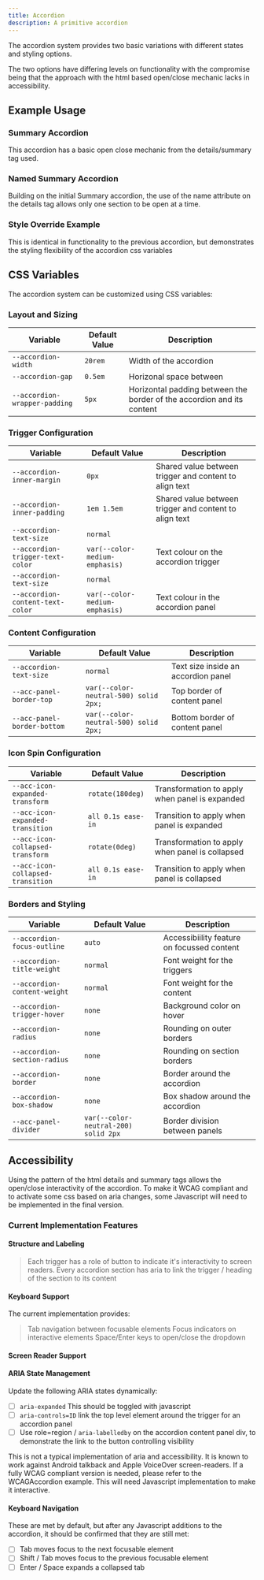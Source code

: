 ```yaml
---
title: Accordion
description: A primitive accordion
---
```



The accordion system provides two basic variations with different states and styling options.

The two options have differing levels on functionality with the compromise being that the approach with the html based open/close mechanic lacks in accessibility.

## Example Usage

### Summary Accordion

This accordion has a basic open close mechanic from the details/summary tag used.

<ShowComponent filePath="./src/components/accordion/SummaryAccordion.html">
  <SummaryAccordion />
</ShowComponent>

### Named Summary Accordion

Building on the initial Summary accordion, the use of the name attribute on the details tag allows only one section to be open at a time.

<ShowComponent filePath="./src/components/accordion/NamedSummaryAccordion.html">
  <NamedSummaryAccordion />
</ShowComponent>

### Style Override Example

This is identical in functionality to the previous accordion, but demonstrates the styling flexibility of the accordion css variables

<ShowComponent filePath="./src/components/accordion/NamedSummaryAccordion.html">
  <div
    style={{
      '--accordion-gap': '0.5em',
      '--acc-panel-divider': 'none',
      '--accordion-radius': 'var(--radius-sm)',
      '--accordion-section-radius': 'var(--radius-sm)',
      '--acc-panel-border-top': 'none',
      '--acc-panel-border-bottom': 'none',
      '--accordion-box-shadow': 'var(--shadow-md)',
    }}
  >
    <NamedSummaryAccordion />
  </div>
</ShowComponent>

## CSS Variables

The accordion system can be customized using CSS variables:

### Layout and Sizing

| Variable                      | Default Value | Description                                                            |
| ----------------------------- | ------------- | ---------------------------------------------------------------------- |
| `--accordion-width`           | `20rem`       | Width of the accordion                                                 |
| `--accordion-gap`             | `0.5em`       | Horizonal space between                                                |
| `--accordion-wrapper-padding` | `5px`         | Horizontal padding between the border of the accordion and its content |

### Trigger Configuration

| Variable                         | Default Value                  | Description                                            |
| -------------------------------- | ------------------------------ | ------------------------------------------------------ |
| `--accordion-inner-margin`       | `0px`                          | Shared value between trigger and content to align text |
| `--accordion-inner-padding`      | `1em 1.5em`                    | Shared value between trigger and content to align text |
| `--accordion-text-size`          | `normal`                       |                                                        |
| `--accordion-trigger-text-color` | `var(--color-medium-emphasis)` | Text colour on the accordion trigger                   |
| `--accordion-text-size`          | `normal`                       |                                                        |
| `--accordion-content-text-color` | `var(--color-medium-emphasis)` | Text colour in the accordion panel                     |

### Content Configuration

| Variable                    | Default Value                         | Description                         |
| --------------------------- | ------------------------------------- | ----------------------------------- |
| `--accordion-text-size`     | `normal`                              | Text size inside an accordion panel |
| `--acc-panel-border-top`    | `var(--color-neutral-500) solid 2px;` | Top border of content panel         |
| `--acc-panel-border-bottom` | `var(--color-neutral-500) solid 2px;` | Bottom border of content panel      |

### Icon Spin Configuration

| Variable                          | Default Value      | Description                                     |
| --------------------------------- | ------------------ | ----------------------------------------------- |
| `--acc-icon-expanded-transform`   | `rotate(180deg)`   | Transformation to apply when panel is expanded  |
| `--acc-icon-expanded-transition`  | `all 0.1s ease-in` | Transition to apply when panel is expanded      |
| `--acc-icon-collapsed-transform`  | `rotate(0deg)`     | Transformation to apply when panel is collapsed |
| `--acc-icon-collapsed-transition` | `all 0.1s ease-in` | Transition to apply when panel is collapsed     |

### Borders and Styling

| Variable                     | Default Value                        | Description                                |
| ---------------------------- | ------------------------------------ | ------------------------------------------ |
| `--accordion-focus-outline`  | `auto`                               | Accessibiility feature on focussed content |
| `--accordion-title-weight`   | `normal`                             | Font weight for the triggers               |
| `--accordion-content-weight` | `normal`                             | Font weight for the content                |
| `--accordion-trigger-hover`  | `none`                               | Background color on hover                  |
| `--accordion-radius`         | `none`                               | Rounding on outer borders                  |
| `--accordion-section-radius` | `none`                               | Rounding on section borders                |
| `--accordion-border`         | `none`                               | Border around the accordion                |
| `--accordion-box-shadow`     | `none`                               | Box shadow around the accordion            |
| `--acc-panel-divider`        | `var(--color-neutral-200) solid 2px` | Border division between panels             |

## Accessibility

Using the pattern of the html details and summary tags allows the open/close interactivity of the accordion. To make it WCAG compliant and to activate some css based on aria changes, some Javascript will need to be implemented in the final version.

### Current Implementation Features

#### Structure and Labeling

> Each trigger has a role of button to indicate it's interactivity to screen readers.
> Every accordion section has aria to link the trigger / heading of the section to its content

#### Keyboard Support

The current implementation provides:

> Tab navigation between focusable elements
> Focus indicators on interactive elements
> Space/Enter keys to open/close the dropdown

#### Screen Reader Support

#### ARIA State Management

Update the following ARIA states dynamically:

- [ ] `aria-expanded` This should be toggled with javascript
- [ ] `aria-controls=ID` link the top level element around the trigger for an accordion panel
- [ ] Use role=region / `aria-labelledby` on the accordion content panel div, to demonstrate the link to the button controlling visibility

This is not a typical implementation of aria and accessibility. It is known to work against Android talkback and Apple VoiceOver screen-readers. If a fully WCAG compliant version is needed, please refer to the WCAGAccordion example. This will need Javascript implementation to make it interactive.

#### Keyboard Navigation

These are met by default, but after any Javascript additions to the accordion, it should be confirmed that they are still met:

- [ ] Tab moves focus to the next focusable element
- [ ] Shift / Tab moves focus to the previous focusable element
- [ ] Enter / Space expands a collapsed tab
